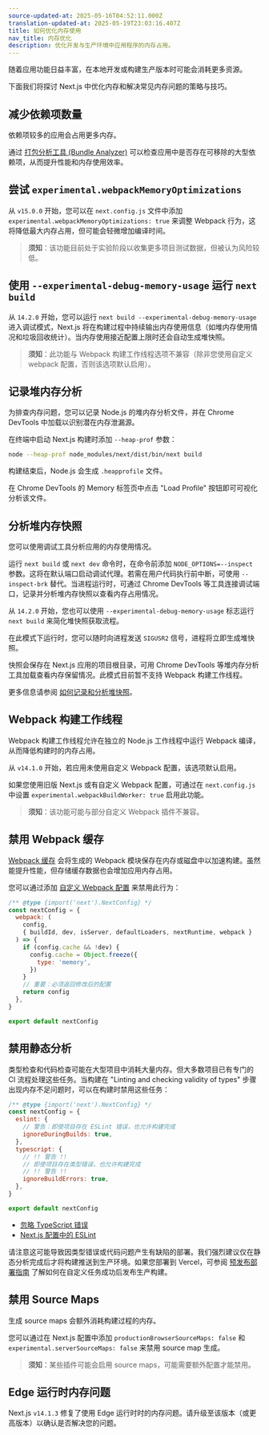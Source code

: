 ```yaml
---
source-updated-at: 2025-05-16T04:52:11.000Z
translation-updated-at: 2025-05-19T23:03:16.407Z
title: 如何优化内存使用
nav_title: 内存优化
description: 优化开发与生产环境中应用程序的内存占用。
---
```


随着应用功能日益丰富，在本地开发或构建生产版本时可能会消耗更多资源。

下面我们将探讨 Next.js 中优化内存和解决常见内存问题的策略与技巧。

## 减少依赖项数量

依赖项较多的应用会占用更多内存。

通过 [打包分析工具 (Bundle Analyzer)](/docs/app/guides/package-bundling) 可以检查应用中是否存在可移除的大型依赖项，从而提升性能和内存使用效率。

## 尝试 `experimental.webpackMemoryOptimizations`

从 `v15.0.0` 开始，您可以在 `next.config.js` 文件中添加 `experimental.webpackMemoryOptimizations: true` 来调整 Webpack 行为，这将降低最大内存占用，但可能会轻微增加编译时间。

> **须知**：该功能目前处于实验阶段以收集更多项目测试数据，但被认为风险较低。

## 使用 `--experimental-debug-memory-usage` 运行 `next build`

从 `14.2.0` 开始，您可以运行 `next build --experimental-debug-memory-usage` 进入调试模式，Next.js 将在构建过程中持续输出内存使用信息（如堆内存使用情况和垃圾回收统计）。当内存使用接近配置上限时还会自动生成堆快照。

> **须知**：此功能与 Webpack 构建工作线程选项不兼容（除非您使用自定义 webpack 配置，否则该选项默认启用）。

## 记录堆内存分析

为排查内存问题，您可以记录 Node.js 的堆内存分析文件，并在 Chrome DevTools 中加载以识别潜在内存泄漏源。

在终端中启动 Next.js 构建时添加 `--heap-prof` 参数：

```sh
node --heap-prof node_modules/next/dist/bin/next build
```

构建结束后，Node.js 会生成 `.heapprofile` 文件。

在 Chrome DevTools 的 Memory 标签页中点击 "Load Profile" 按钮即可可视化分析该文件。

## 分析堆内存快照

您可以使用调试工具分析应用的内存使用情况。

运行 `next build` 或 `next dev` 命令时，在命令前添加 `NODE_OPTIONS=--inspect` 参数。这将在默认端口启动调试代理。若需在用户代码执行前中断，可使用 `--inspect-brk` 替代。当进程运行时，可通过 Chrome DevTools 等工具连接调试端口，记录并分析堆内存快照以查看内存占用情况。

从 `14.2.0` 开始，您也可以使用 `--experimental-debug-memory-usage` 标志运行 `next build` 来简化堆快照获取流程。

在此模式下运行时，您可以随时向进程发送 `SIGUSR2` 信号，进程将立即生成堆快照。

快照会保存在 Next.js 应用的项目根目录，可用 Chrome DevTools 等堆内存分析工具加载查看内存保留情况。此模式目前暂不支持 Webpack 构建工作线程。

更多信息请参阅 [如何记录和分析堆快照](https://developer.chrome.com/docs/devtools/memory-problems/heap-snapshots)。

## Webpack 构建工作线程

Webpack 构建工作线程允许在独立的 Node.js 工作线程中运行 Webpack 编译，从而降低构建时的内存占用。

从 `v14.1.0` 开始，若应用未使用自定义 Webpack 配置，该选项默认启用。

如果您使用旧版 Next.js 或有自定义 Webpack 配置，可通过在 `next.config.js` 中设置 `experimental.webpackBuildWorker: true` 启用此功能。

> **须知**：该功能可能与部分自定义 Webpack 插件不兼容。

## 禁用 Webpack 缓存

[Webpack 缓存](https://webpack.js.org/configuration/cache/) 会将生成的 Webpack 模块保存在内存或磁盘中以加速构建。虽然能提升性能，但存储缓存数据也会增加应用内存占用。

您可以通过添加 [自定义 Webpack 配置](/docs/app/api-reference/config/next-config-js/webpack) 来禁用此行为：

```js filename="next.config.mjs"
/** @type {import('next').NextConfig} */
const nextConfig = {
  webpack: (
    config,
    { buildId, dev, isServer, defaultLoaders, nextRuntime, webpack }
  ) => {
    if (config.cache && !dev) {
      config.cache = Object.freeze({
        type: 'memory',
      })
    }
    // 重要：必须返回修改后的配置
    return config
  },
}

export default nextConfig
```

## 禁用静态分析

类型检查和代码检查可能在大型项目中消耗大量内存。但大多数项目已有专门的 CI 流程处理这些任务。当构建在 "Linting and checking validity of types" 步骤出现内存不足问题时，可以在构建时禁用这些任务：

```js filename="next.config.mjs"
/** @type {import('next').NextConfig} */
const nextConfig = {
  eslint: {
    // 警告：即使项目存在 ESLint 错误，也允许构建完成
    ignoreDuringBuilds: true,
  },
  typescript: {
    // !! 警告 !!
    // 即使项目存在类型错误，也允许构建完成
    // !! 警告 !!
    ignoreBuildErrors: true,
  },
}

export default nextConfig
```

- [忽略 TypeScript 错误](/docs/app/api-reference/config/typescript#disabling-typescript-errors-in-production)
- [Next.js 配置中的 ESLint](/docs/pages/api-reference/config/next-config-js/eslint)

请注意这可能导致因类型错误或代码问题产生有缺陷的部署。我们强烈建议仅在静态分析完成后才将构建推送到生产环境。如果您部署到 Vercel，可参阅 [预发布部署指南](https://vercel.com/docs/deployments/managing-deployments#staging-and-promoting-a-production-deployment) 了解如何在自定义任务成功后发布生产构建。

## 禁用 Source Maps

生成 source maps 会额外消耗构建过程的内存。

您可以通过在 Next.js 配置中添加 `productionBrowserSourceMaps: false` 和 `experimental.serverSourceMaps: false` 来禁用 source map 生成。

> **须知**：某些插件可能会启用 source maps，可能需要额外配置才能禁用。

## Edge 运行时内存问题

Next.js `v14.1.3` 修复了使用 Edge 运行时时的内存问题。请升级至该版本（或更高版本）以确认是否解决您的问题。